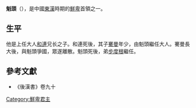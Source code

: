 '''魁頭'''（{{bd|？||？||}}），是中國[[東漢|東漢]]時期的[[鮮卑|鮮卑]]首領之一。
== 生平 ==
他是上任大人[[和連|和連]]兄长之子。和連死後，其子[[騫曼|騫曼]]年少，由魁頭繼任大人。騫曼長大後，與魁頭爭國，眾遂離散。魁頭死後，弟[[步度根|步度根]]繼任。

{{start box}}
{{s-before|[[和連|和連]]}}
{{s-title|[[鮮卑|鮮卑]]首領}}
{{s-after|[[步度根|步度根]]}}
{{end box}}

==參考文獻==
*《後漢書》卷九十

[[Category:鮮卑君主|Category:鮮卑君主]]